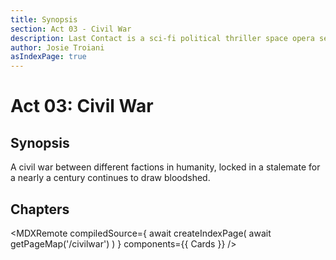```yaml
---
title: Synopsis 
section: Act 03 - Civil War
description: Last Contact is a sci-fi political thriller space opera set in the 23rd and 24th centuries. Act 03 - Civil War focuses on a civil war between different factions within humanity.
author: Josie Troiani
asIndexPage: true
---
```


# Act 03: Civil War

## Synopsis

A civil war between different factions in humanity, locked in a stalemate for a nearly a century continues to draw bloodshed.

## Chapters

<MDXRemote
  compiledSource={
    await createIndexPage(
      await getPageMap('/civilwar')
    )
  }
  components={{
    Cards
  }}
/>
